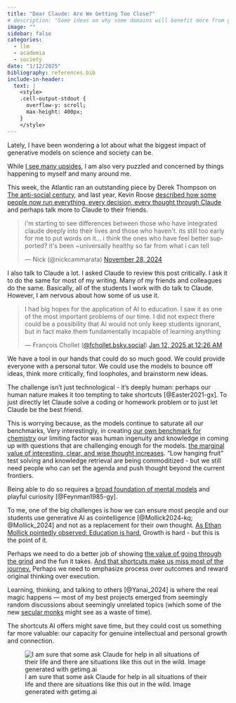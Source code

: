 ```yaml
---
title: "Dear Claude: Are We Getting Too Close?"
# description: "Some ideas on why some domains will benefit more from general-purpose models than others"
image: ""
sidebar: false
categories:
  - llm
  - academia
  - society
date: "1/12/2025"
bibliography: references.bib
include-in-header:
  text: |
    <style>
    .cell-output-stdout {
      overflow-y: scroll;
      max-height: 400px;
    }
    </style>
---
```



Lately, I have been wondering a lot about what the biggest impact of generative models on science and society can be. 

While [I see many upsides](https://kjablonka.com/blog/posts/why_llm/), I am also very puzzled and concerned by things happening to myself and many around me. 

This week, the Atlantic ran an outstanding piece by Derek Thompson on [The anti-social century](https://www.theatlantic.com/magazine/archive/2025/02/american-loneliness-personality-politics/681091/), and last year, Kevin Roose [described how some people now run everything, every decision, every thought through Claude](https://www.nytimes.com/2024/12/13/technology/claude-ai-anthropic.html) and perhaps talk more to Claude to their friends. 

<blockquote class="twitter-tweet"><p lang="en" dir="ltr">i&#39;m starting to see differences between those who have integrated claude deeply into their lives and those who haven&#39;t. its still too early for me to put words on it... i think the ones who have feel better supported? it&#39;s been ~universally healthy so far from what i can tell</p>&mdash; Nick (@nickcammarata) <a href="https://twitter.com/nickcammarata/status/1862000614508777779?ref_src=twsrc%5Etfw">November 28, 2024</a></blockquote> <script async src="https://platform.twitter.com/widgets.js" charset="utf-8"></script>

I also talk to Claude a lot. I asked Claude to review this post critically. I ask it to do the same for most of my writing. 
Many of my friends and colleagues do the same. Basically, all of the students I work with do talk to Claude. However, I am nervous about how some of us use it. 

<blockquote class="bluesky-embed" data-bluesky-uri="at://did:plc:u3o6qejoryiezdwepzbl4hqm/app.bsky.feed.post/3lfiu7ewr6k23" data-bluesky-cid="bafyreie7pp4xrcaibuxgoshgdycd2ffzatqbqnezaplimji5g25hswicjy"><p lang="en">
I had big hopes for the application of AI to education. I saw it as one of the most important problems of our time. I did not expect there could be a possibility that AI would not only keep students ignorant, but in fact make them fundamentally incapable of learning anything</p>&mdash; François Chollet (<a href="https://bsky.app/profile/did:plc:u3o6qejoryiezdwepzbl4hqm?ref_src=embed">@fchollet.bsky.social</a>) <a href="https://bsky.app/profile/did:plc:u3o6qejoryiezdwepzbl4hqm/post/3lfiu7ewr6k23?ref_src=embed">Jan 12, 2025 at 12:26 AM</a></blockquote><script async src="https://embed.bsky.app/static/embed.js" charset="utf-8"></script>

We have a tool in our hands that could do so much good. We could provide everyone with a personal tutor. We could use the models to bounce off ideas, think more critically, find loopholes, and brainstorm new ideas. 

The challenge isn't just technological - it's deeply human: perhaps our human nature makes it too tempting to take shortcuts [@Easter2021-gx]. To just directly let Claude solve a coding or homework problem or to just let Claude be the best friend. 

This is worrying because, as the models continue to saturate all our benchmarks, [Very interestingly, in creating [our own benchmark for chemistry](https://arxiv.org/abs/2404.01475) our limiting factor was human ingenuity and knowledge in coming up with questions that are challenging enough for the models.]{.aside} [the marginal value of interesting, clear, and wise thought increases](https://fs.blog/why-write/). “Low hanging fruit” test solving and knowledge retrieval are being commoditized - but we still need people who can set the agenda and push thought beyond the current frontiers. 

Being able to do so requires a [broad foundation of mental models](https://paulgraham.com/know.html) and playful curiosity [@Feynman1985-gy]. 

To me, one of the big challenges is how we can ensure most people and our students use generative AI as cointelligence [@Mollick2024-kq; @Mollick_2024] and not as a replacement for their own thought. [As Ethan Mollick pointedly observed: Education is hard.](https://www.oneusefulthing.org/p/post-apocalyptic-education) Growth is hard - but this is the point of it. 

Perhaps we need to do a better job of showing [the value of going through the grind](https://paulgraham.com/hwh.html) and the fun it takes. [And that shortcuts make us miss most of the journey.](https://paulgraham.com/writes.html) Perhaps we need to emphasize process over outcomes and reward original thinking over execution.

Learning, thinking, and talking to others [@Yanai_2024] is where the real magic happens — most of my best projects emerged from seemingly random discussions about seemingly unrelated topics (which some of the new [secular monks](https://www.firstthings.com/article/2020/03/secular-monks) might see as a waste of time).

The shortcuts AI offers might save time, but they could cost us something far more valuable: our capacity for genuine intellectual and personal growth and connection.

![I am sure that some ask Claude for help in all situations of their life and there are situations like this out in the wild. Image generated with getimg.ai](claude_at_date.png)